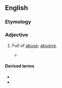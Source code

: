 ==English==

===Etymology===
{{suffix|abuse|ful|lang=en}}

===Adjective===
{{en-adj}}

# {{lb|en|rare}} Full of [[abuse]]; [[abusive]].
#* {{quote-book|title=The genuine remains of that learned prelate Dr. Thomas Barlow|year=1693|author=Thomas Barlow|passage=He scurrilously reviles the King and Parliament by the '''abuseful''' names of Hereticks and Schiamaticks}}

====Derived terms====
* {{l|en|abusefully}}
* {{l|en|abusefulness}}